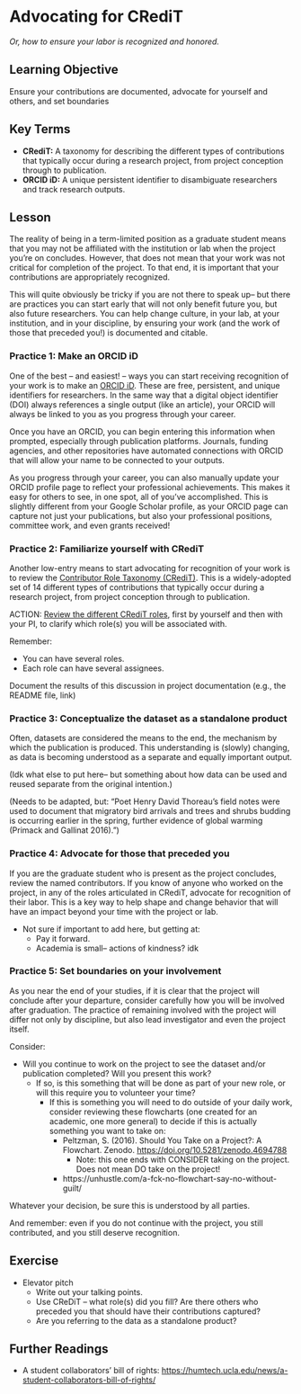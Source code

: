 # Advocating for CRediT

*Or, how to ensure your labor is recognized and honored.*

## Learning Objective

Ensure your contributions are documented, advocate for yourself and others, and set boundaries

## Key Terms

- **CRediT:** A taxonomy for describing the different types of contributions that typically occur during a research project, from project conception through to publication.  
- **ORCID iD:** A unique persistent identifier to disambiguate researchers and track research outputs.

## Lesson

The reality of being in a term-limited position as a graduate student means that you may not be affiliated with the institution or lab when the project you’re on concludes. However, that does not mean that your work was not critical for completion of the project. To that end, it is important that your contributions are appropriately recognized.

This will quite obviously be tricky if you are not there to speak up– but there are practices you can start early that will not only benefit future you, but also future researchers. You can help change culture, in your lab, at your institution, and in your discipline, by ensuring your work (and the work of those that preceded you\!) is documented and citable. 

### Practice 1: Make an ORCID iD

One of the best – and easiest\! – ways you can start receiving recognition of your work is to make an [ORCID iD](https://orcid.org/). These are free, persistent, and unique identifiers for researchers. In the same way that a digital object identifier (DOI) always references a single output (like an article), your ORCID will always be linked to you as you progress through your career.

Once you have an ORCID, you can begin entering this information when prompted, especially through publication platforms. Journals, funding agencies, and other repositories have automated connections with ORCID that will allow your name to be connected to your outputs.

As you progress through your career, you can also manually update your ORCID profile page to reflect your professional achievements. This makes it easy for others to see, in one spot, all of you’ve accomplished. This is slightly different from your Google Scholar profile, as your ORCID page can capture not just your publications, but also your professional positions, committee work, and even grants received\!

### Practice 2: Familiarize yourself with CRediT

Another low-entry means to start advocating for recognition of your work is to review the [Contributor Role Taxonomy (CRediT)](https://credit.niso.org/). This is a widely-adopted set of 14 different types of contributions that typically occur during a research project, from project conception through to publication. 

ACTION: [Review the different CRediT roles](https://groups.niso.org/higherlogic/ws/public/download/31067/CRediT_Taxonomy_Terms_and_Definitions_list), first by yourself and then with your PI, to clarify which role(s) you will be associated with.

Remember:

- You can have several roles.  
- Each role can have several assignees.

Document the results of this discussion in project documentation (e.g., the README file, link)

### Practice 3: Conceptualize the dataset as a standalone product

Often, datasets are considered the means to the end, the mechanism by which the publication is produced. This understanding is (slowly) changing, as data is becoming understood as a separate and equally important output. 

(Idk what else to put here– but something about how data can be used and reused separate from the original intention.)

(Needs to be adapted, but: “Poet Henry David Thoreau’s field notes were used to document that migratory bird arrivals and trees and shrubs budding is occurring earlier in the spring, further evidence of global warming (Primack and Gallinat 2016).”)

### Practice 4: Advocate for those that preceded you 

If you are the graduate student who is present as the project concludes, review the named contributors. If you know of anyone who worked on the project, in any of the roles articulated in CRediT, advocate for recognition of their labor.  This is a key way to help shape and change behavior that will have an impact beyond your time with the project or lab.

- Not sure if important to add here, but getting at:  
  - Pay it forward.   
  - Academia is small– actions of kindness? idk

### Practice 5: Set boundaries on your involvement

As you near the end of your studies, if it is clear that the project will conclude after your departure, consider carefully how you will be involved after graduation. The practice of remaining involved with the project will differ not only by discipline, but also lead investigator and even the project itself. 

Consider:

- Will you continue to work on the project to see the dataset and/or publication completed? Will you present this work?  
  - If so, is this something that will be done as part of your new role, or will this require you to volunteer your time?  
    - If this is something you will need to do outside of your daily work, consider reviewing these flowcharts (one created for an academic, one more general) to decide if this is actually something you want to take on:  
      - Peltzman, S. (2016). Should You Take on a Project?: A Flowchart. Zenodo. [https://doi.org/10.5281/zenodo.4694788](https://doi.org/10.5281/zenodo.4694788)  
        - Note: this one ends with CONSIDER taking on the project. Does not mean DO take on the project\!  
      - https://unhustle.com/a-fck-no-flowchart-say-no-without-guilt/

Whatever your decision, be sure this is understood by all parties.

And remember: even if you do not continue with the project, you still contributed, and you still deserve recognition.

## Exercise

- Elevator pitch  
  - Write out your talking points.   
  - Use CReDiT – what role(s) did you fill? Are there others who preceded you that should have their contributions captured?  
  - Are you referring to the data as a standalone product?

## Further Readings

- A student collaborators’ bill of rights: [https://humtech.ucla.edu/news/a-student-collaborators-bill-of-rights/](https://humtech.ucla.edu/news/a-student-collaborators-bill-of-rights/) 
